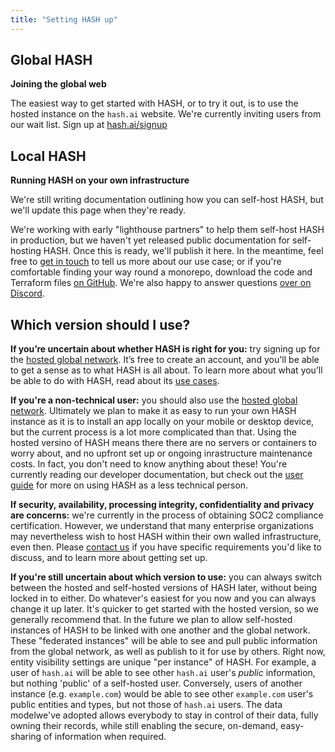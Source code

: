 ```yaml
---
title: "Setting HASH up"
---
```


## Global HASH

**Joining the global web**

The easiest way to get started with HASH, or to try it out, is to use the hosted instance on the `hash.ai` website. We're currently inviting users from our wait list. Sign up at [hash.ai/signup](https://hash.ai/signup)

## Local HASH

**Running HASH on your own infrastructure**

<InfoCardWrapper>

<InfoCard variant="warning" title="Coming soon">

We're still writing documentation outlining how you can self-host HASH, but we'll update this page when they're ready.

</InfoCard>

We're working with early "lighthouse partners" to help them self-host HASH in production, but we haven't yet released public documentation for self-hosting HASH. Once this is ready, we'll publish it here. In the meantime, feel free to [get in touch](https://hash.ai/contact) to tell us more about our use case; or if you're comfortable finding your way round a monorepo, download the code and Terraform files [on GitHub](https://github.com/hashintel/hash). We're also happy to answer questions [over on Discord](https://hash.ai/discord).

</InfoCardWrapper>

## Which version should I use?

**If you’re uncertain about whether HASH is right for you:** try signing up for the [hosted global network](#global-hash). It’s free to create an account, and you'll be able to get a sense as to what HASH is all about. To learn more about what you’ll be able to do with HASH, read about its [use cases](https://hash.dev/docs/get-started/use-cases).

**If you're a non-technical user:** you should also use the [hosted global network](#global-hash). Ultimately we plan to make it as easy to run your own HASH instance as it is to install an app locally on your mobile or desktop device, but the current process is a lot more complicated than that. Using the hosted versino of HASH means there there are no servers or containers to worry about, and no upfront set up or ongoing inrastructure maintenance costs. In fact, you don't need to know anything about these! You're currently reading our developer documentation, but check out the [user guide](https://hash.ai/guide) for more on using HASH as a less technical person.

**If security, availability, processing integrity, confidentiality and privacy are concerns:** we're currently in the process of obtaining SOC2 compliance certification. However, we understand that many enterprise organizations may nevertheless wish to host HASH within their own walled infrastructure, even then. Please [contact us](https://hash.ai/contact) if you have specific requirements you'd like to discuss, and to learn more about getting set up.

**If you're still uncertain about which version to use:** you can always switch between the hosted and self-hosted versions of HASH later, without being locked in to either. Do whatever's easiest for you now and you can always change it up later. It's quicker to get started with the hosted version, so we generally recommend that. In the future we plan to allow self-hosted instances of HASH to be linked with one another and the global network. These "federated instances" will be able to see and pull public information from the global network, as well as publish to it for use by others. Right now, entity visibility settings are unique "per instance" of HASH. For example, a user of `hash.ai` will be able to see other `hash.ai` user's _public_ information, but nothing 'public' of a self-hosted user. Conversely, users of another instance (e.g. `example.com`) would be able to see other `example.com` user's public entities and types, but not those of `hash.ai` users. The data modelwe've adopted allows everybody to stay in control of their data, fully owning their records, while still enabling the secure, on-demand, easy-sharing of information when required.
